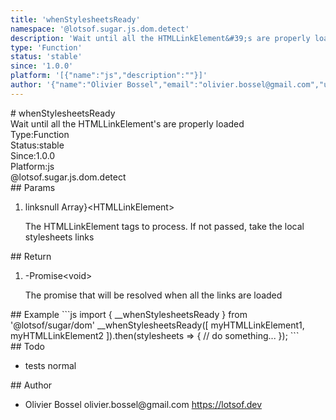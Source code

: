 ```yaml
---
title: 'whenStylesheetsReady'
namespace: '@lotsof.sugar.js.dom.detect'
description: 'Wait until all the HTMLLinkElement&#39;s are properly loaded'
type: 'Function'
status: 'stable'
since: '1.0.0'
platform: '[{"name":"js","description":""}]'
author: '{"name":"Olivier Bossel","email":"olivier.bossel@gmail.com","url":"https://lotsof.dev"}'
---
```

<div class="docmap-mdx">
# whenStylesheetsReady
<div class="_description typo-lead typo-format">
Wait until all the HTMLLinkElement&#39;s are properly loaded
</div>
<div class="_metas">
<div class="_type"><span class="_type-label">Type:</span><span class="_type-value">Function</span></div>
<div class="_status"><span class="_status-label">Status:</span><span class="_status-value -stable">stable</span></div>
<div class="_since"><span class="_since-label">Since:</span><span class="_since-value">1.0.0</span></div>
<div class="_platform"><span class="_platform-label">Platform:</span><span class="_platform-value -js">js</span></div>
</div>
<div class="_namespace">@lotsof.sugar.js.dom.detect</div>
<div class="_params">
## Params
<ol class="_list">
<li class="_item">
<span class="_name">links</span><span class="_default">null</span> <span class="_type">Array&rcub;&lt;HTMLLinkElement&gt;</span>
<p class="_description">The HTMLLinkElement tags to process&period; If not passed&comma; take the local stylesheets links</p>
</li>
</ol>
</div>
<div class="_return">
## Return
<ol class="_list">
<li class="_item">
<span class="_default">-</span><span class="_type">Promise&lt;void&gt;</span>
<p class="_description">The promise that will be resolved when all the links are loaded</p>
</li>
</ol>
</div>
<div class="_examples">
## Example
```js
import { __whenStylesheetsReady } from '@lotsof/sugar/dom'
__whenStylesheetsReady([
		myHTMLLinkElement1,
		myHTMLLinkElement2
]).then(stylesheets => {
     // do something...
});
```
</div>
<div class="_todo">
## Todo
<ul class="_list">
<li class="_item">
<span class="_description">tests</span>
<span class="_priority -normal">normal</span>
</li>
</ul>
</div>
<div class="_author">
## Author
<ul class="_list">
<li class="_item">
<span class="_name">Olivier Bossel</span>
<span class="_email">olivier.bossel@gmail.com</span>
<a href="https://lotsof.dev" target="_blank" class="_url">https://lotsof.dev</a>
</li>
</ul>
</div>
</div>